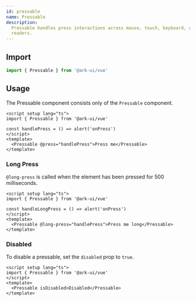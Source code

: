 ```yaml
---
id: pressable
name: Pressable
description:
  Pressable handles press interactions across mouse, touch, keyboard, and screen
  readers.
---
```


## Import

```ts
import { Pressable } from '@ark-ui/vue'
```

## Usage

The Pressable component consists only of the `Pressable` component.

```vue
<script setup lang="ts">
import { Pressable } from '@ark-ui/vue'

const handlePress = () => alert('onPress')
</script>
<template>
  <Pressable @press="handlePress">Press me</Pressable>
</template>
```

### Long Press

`@long-press` is called when the element has been pressed for 500 milliseconds.

```vue
<script setup lang="ts">
import { Pressable } from '@ark-ui/vue'

const handleLongPress = () => alert('onPress')
</script>
<template>
  <Pressable @long-press="handlePress">Press me long</Pressable>
</template>
```

### Disabled

To disable a pressable, set the `disabled` prop to `true`.

```vue
<script setup lang="ts">
import { Pressable } from '@ark-ui/vue'
</script>
<template>
  <Pressable isDisabled>Disabled</Pressable>
</template>
```
